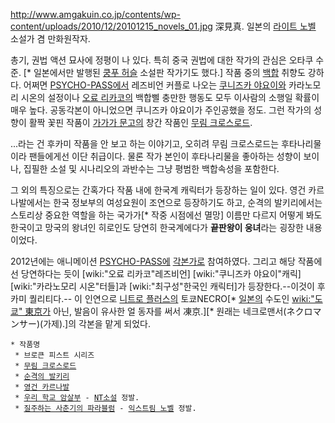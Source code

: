 http://www.amgakuin.co.jp/contents/wp-content/uploads/2010/12/20101215_novels_01.jpg
深見真. 일본의 [[라이트 노벨]] 소설가 겸 만화원작자.

총기, 권법 액션 묘사에 정평이 나 있다. 특히 중국 권법에 대한 작가의 관심은 오타쿠 수준. [* 일본에서만 발행된 [[쿵푸 허슬]] 소설판 작가기도 했다.] 작품 중의 [[백합]] 취향도 강하다. 어쩌면 [[PSYCHO-PASS]]에서 레즈비언 커플로 나오는 [[쿠니즈카 야요이]]와 카라노모리 시온의 설정이나 [[오료 리카코]]의 백합삘 충만한 행동도 모두 이사람의 소행일 확률이 매우 높다. 공동각본이 아니었으면 쿠니즈카 야요이가 주인공했을 정도.  그런 작가의 성향이 활짝 꽃핀 작품이 [[가가가 문고]]의 창간 작품인 [[무림 크로스로드]].

...라는 건 후카미 작품을 안 보고 하는 이야기고, 오히려 무림 크로스로드는 후타나리물이라 팬들에게선 이단 취급이다. 물론 작가 본인이 후타나리물을 좋아하는 성향이 보이나, 집필한 소설 및 시나리오의 과반수는 그냥 평범한 백합속성을 포함한다.

그 외의 특징으로는 간혹가다 작품 내에 한국계 캐릭터가 등장하는 일이 있다. 영건 카르나발에서는 한국 정보부의 여성요원이 조연으로 등장하기도 하고, 순격의 발키리에서는 스토리상 중요한 역할을 하는 국가가[* 작중 시점에선 멸망] 이름만 다르지 어떻게 봐도 한국이고 망국의 왕녀인 히로인도 당연히 한국계에다가 '''끝판왕이 웅녀'''라는 굉장한 내용이었다.

2012년에는 애니메이션 [[PSYCHO-PASS]]에 [[각본가]]로 참여하였다. 그리고 해당 작품에선 당연하다는 듯이 [wiki:"오료 리카코"레즈비언] [wiki:"쿠니즈카 야요이"캐릭][wiki:"카라노모리 시온"터들]과 [wiki:"최구성"한국인 캐릭터]가 등장한다.--이것이 후카미 퀄리티다.-- 이 인연으로 [[니트로 플러스]]의 토쿄NECRO[* [[일본]]의 수도인 [[wiki:"도쿄" 東京]]가 아닌, 발음이 유사한 얼 동자를 써서 凍京.][* 원래는 네크로맨서(ネクロマンサー)(가제).]의 각본을 맡게 되었다.

 * 작품명
  * 브로큰 피스트 시리즈
  * [[무림 크로스로드]]
  * [[순격의 발키리]]
  * [[영건 카르나발]]
  * [[우리 학교 암살부]] - [[NT소설]] 정발.
  * [[질주하는 사춘기의 파라블럼]] - [[익스트림 노벨]] 정발.
